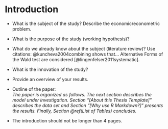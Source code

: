 # Introduction

- What is the subject of the study? Describe the economic/econometric problem.

- What is the purpose of the study (working hypothesis)?

- What do we already know about the subject (literature review)? Use citations:
  @kuncheva2004combining shows that... Alternative Forms of the Wald test are
  considered [@lingenfelser2011systematic].

- What is the innovation of the study?

- Provide an overview of your results.

- Outline of the paper:\
  _The paper is organized as follows. The next section describes the model
  under investigation. Section "[About this Thesis Template]" describes the data set
  and Section "[Why use R Markdown?]" presents the results. Finally, Section
  \@ref(List of Tables) concludes._
- The introduction should not be longer than 4 pages.
